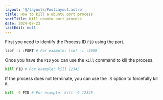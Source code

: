 ```yaml
---
layout: '@/layouts/PostLayout.astro'
title: How to kill a ubuntu port process
sortTitle: Kill ubuntu port process
date: 2024-07-23
lastEdit: null
---
```



First you need to identify the Process ID `PID` using the port.

```bash
lsof -i :PORT # For example: lsof -i :3000
```

Once you have the `PID` you can use the `kill` command to kill the process.

```bash
kill PID # For example: kill 12345
```

If the process does not terminate, you can use the `-9` option to forcefully kill it.

```bash
kill -9 PID # For example: kill -9 12345
```
